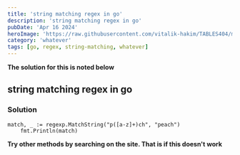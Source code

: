```yaml
---
title: 'string matching regex in go'
description: 'string matching regex in go'
pubDate: 'Apr 16 2024'
heroImage: 'https://raw.githubusercontent.com/vitalik-hakim/TABLES404/main/error_b/misc.png'
category: 'whatever'
tags: [go, regex, string-matching, whatever]
---
```


**The solution for this is noted below**

## string matching regex in go

### Solution

```whatever
match, _ := regexp.MatchString("p([a-z]+)ch", "peach")
    fmt.Println(match)
```

**Try other methods by searching on the site. That is if this doesn't work**
